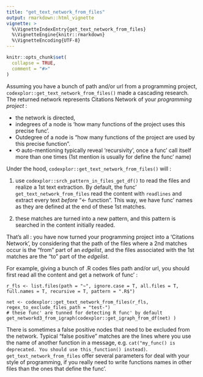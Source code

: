 ```yaml
---
title: "get_text_network_from_files"
output: rmarkdown::html_vignette
vignette: >
  %\VignetteIndexEntry{get_text_network_from_files}
  %\VignetteEngine{knitr::rmarkdown}
  %\VignetteEncoding{UTF-8}
---
```


```r
knitr::opts_chunk$set(
  collapse = TRUE,
  comment = "#>"
)
```

Assuming you have a bunch of path and/or url from a programming project, `codexplor::get_text_network_from_files()` made a cascading research. The returned network represents Citations Network of your *programming project* :

- the network is directed,
- indegrees of a node is 'how many functions of the project uses this precise func'. 
- Outdegree of a node is "how many functions of the project are used by this precise function". 
- ⟲ auto-mentioning typically reveal 'recursivity', once a func' call itself more than one times (1st mention is usually for define the func' name)

Under the hood, `codexplor::get_text_network_from_files()` will :

1. use `codexplor::srch_pattern_in_files_get_df()` to read  the files and realize a 1st text extraction. By default, the func' `get_text_network_from_files` read the content with `readlines` and extract every text *before* "<- function". This way, we have func' names as they are defined at the end of these 1st matches.

<!--1². a planned functionnality : recursive searching of files path^[Please note that an - optionnal - recursive package or library researches method' will be implemented here, after the 1st reading of the content since it's in the content that we will find stuff like package and other external depandancies.]-->

2. these matches are turned into a new pattern, and this pattern is searched in the content initially readed.

That's all : you have now turned your programming project into a 'Citations Network', by considering that the path of the files where a 2nd matches occur is the "from" part of an *edgelist*, and the files associated with the 1st matches are the "to" part of the *edgelist*. 

For example, giving a bunch of .R codes files path and/or url, you should first read all the content and get a network of func' :

    r_fls <- list.files(path = "~", ignore.case = T, all.files = T, full.names = T, recursive = T, pattern = ".R$")

    net <- codexplor::get_text_network_from_files(r_fls,   regex_to_exclude_files_path = "test-")
    # these func' are tunned for detecting R func' by default
    get_networkd3_from_igraph(codexplor::get_igraph_from_df(net) )

There is sometimes a false positive nodes that need to be excluded from the network. Typical "false positive" matches are the lines where you use the name of another function in a message, e.g. `cat("my_func() is deprecated. You should use this_function() instead)`. `get_text_network_from_files` offer several parameters for deal with your style of programming, if you really need to write functions names in other files than the ones that define the func'. 


